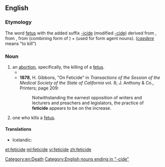 ==English==

===Etymology===
The word [[fetus]] with the added suffix [[-icide]] (modified [[-cide]]) derived from {{etyl|fr|en}} {{term|-cide|lang=fr}}, from {{etyl|la|en}} {{term|-cida||cutter, killer|lang=la}}, from {{term|-cid|lang=la}} (combining form of {{term|caedo|caedō|cut, kill|lang=la}}) + {{term|-a||-er|lang=la}} (used for form agent nouns). (''[[caedere]]'' means "to kill")

===Noun===
{{en-noun}}

# an [[abortion]], specifically, the killing of a [[fetus]]. 
#* {{quote-book|title=Abortion in Judaism
|author=Daniel Schiff
|publisher=Cambridge University Press
|year=2002
|isbn=0521521661|page=68
|passage=Zimra, then, takes an unequivocal stance; favoring Rashi's view over that of Maimonides, he offers little comfort for the ''rodef'' approach, holding instead that '''feticide''' cannot be regarded as murder becaue the fetus is not a ''nefesh''.}}
#* '''1878''', H. Gibbons, "On Feticide" in ''Transactions of the Session of the Medical Society of the State of California'' vol. 8; J. Anthony & Co., Printers; page 209:
#*: Notwithstanding the earnest opposition of writers and lecturers and preachers and legislators, the practice of '''feticide''' appears to be on the increase.
# one who kills a [[fetus]].

====Translations====
{{trans-top|killing of a fetus}}
* Icelandic: {{t-|is|fósturdráp|n}}
{{trans-mid}}
{{trans-bottom}}

{{trans-top|one who kills a fetus}}
{{trans-mid}}
{{trans-bottom}}
[[Category:en:Death]]
[[Category:English nouns ending in "-cide"]]

[[et:feticide]]
[[ml:feticide]]
[[vi:feticide]]
[[zh:feticide]]